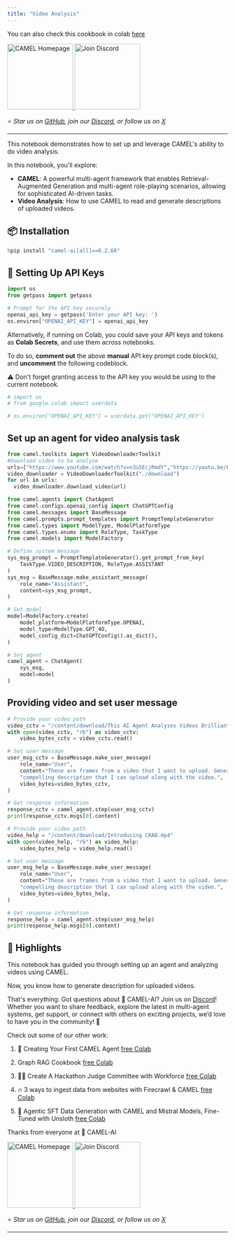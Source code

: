 ```yaml
---
title: "Video Analysis"
---
```


You can also check this cookbook in colab [here](https://colab.research.google.com/drive/1egJ-14pRtBbM9lkqhHcZp75mAki1lgzS?usp=sharing)

<div style={{ display: "flex", justifyContent: "center", alignItems: "center", gap: "1rem", marginBottom: "2rem" }}>
  <a href="https://www.camel-ai.org/">
    <img src="https://i.postimg.cc/KzQ5rfBC/button.png" width="150" alt="CAMEL Homepage"/>
  </a>
  <a href="https://discord.camel-ai.org">
    <img src="https://i.postimg.cc/L4wPdG9N/join-2.png" width="150" alt="Join Discord"/>
  </a>
</div>  

⭐ *Star us on [GitHub](https://github.com/camel-ai/camel), join our [Discord](https://discord.camel-ai.org), or follow us on [X](https://x.com/camelaiorg)*

---

This notebook demonstrates how to set up and leverage CAMEL's ability to do video analysis.

In this notebook, you'll explore:

* **CAMEL**: A powerful multi-agent framework that enables Retrieval-Augmented Generation and multi-agent role-playing scenarios, allowing for sophisticated AI-driven tasks.
* **Video Analysis**: How to use CAMEL to read and generate descriptions of uploaded videos.

## 📦 Installation


```python
%pip install "camel-ai[all]==0.2.66"
```

## 🔑 Setting Up API Keys


```python
import os
from getpass import getpass

# Prompt for the API key securely
openai_api_key = getpass('Enter your API key: ')
os.environ["OPENAI_API_KEY"] = openai_api_key
```

Alternatively, if running on Colab, you could save your API keys and tokens as **Colab Secrets**, and use them across notebooks.

To do so, **comment out** the above **manual** API key prompt code block(s), and **uncomment** the following codeblock.

⚠️ Don't forget granting access to the API key you would be using to the current notebook.


```python
# import os
# from google.colab import userdata

# os.environ["OPENAI_API_KEY"] = userdata.get("OPENAI_API_KEY")
```

## Set up an agent for video analysis task


```python
from camel.toolkits import VideoDownloaderToolkit
#Download video to be analyse
urls=["https://www.youtube.com/watch?v=n3u5EcjRmdY","https://youtu.be/PNqrHNQlU6I?si=8s2Zvh_F1-bIkeBr"]
video_downloader = VideoDownloaderToolkit("./download")
for url in urls:
  video_downloader.download_video(url)
```


```python
from camel.agents import ChatAgent
from camel.configs.openai_config import ChatGPTConfig
from camel.messages import BaseMessage
from camel.prompts.prompt_templates import PromptTemplateGenerator
from camel.types import ModelType, ModelPlatformType
from camel.types.enums import RoleType, TaskType
from camel.models import ModelFactory

# Define system message
sys_msg_prompt = PromptTemplateGenerator().get_prompt_from_key(
    TaskType.VIDEO_DESCRIPTION, RoleType.ASSISTANT
)
sys_msg = BaseMessage.make_assistant_message(
    role_name="Assistant",
    content=sys_msg_prompt,
)

# Set model
model=ModelFactory.create(
    model_platform=ModelPlatformType.OPENAI,
    model_type=ModelType.GPT_4O,
    model_config_dict=ChatGPTConfig().as_dict(),
)

# Set agent
camel_agent = ChatAgent(
    sys_msg,
    model=model
)
```

## Providing video and set user message


```python
# Provide your video path
video_cctv = "/content/download/This AI Agent Analyses Videos Brilliantly (5 Easy Examples You Can Try).mp4"
with open(video_cctv, "rb") as video_cctv:
    video_bytes_cctv = video_cctv.read()

# Set user message
user_msg_cctv = BaseMessage.make_user_message(
    role_name="User",
    content="These are frames from a video that I want to upload. Generate a"
    "compelling description that I can upload along with the video.",
    video_bytes=video_bytes_cctv,
)

# Get response information
response_cctv = camel_agent.step(user_msg_cctv)
print(response_cctv.msgs[0].content)
```


```python
# Provide your video path
video_help = "/content/download/Introducing CRAB.mp4"
with open(video_help, "rb") as video_help:
    video_bytes_help = video_help.read()

# Set user message
user_msg_help = BaseMessage.make_user_message(
    role_name="User",
    content="These are frames from a video that I want to upload. Generate a"
    "compelling description that I can upload along with the video.",
    video_bytes=video_bytes_help,
)

# Get response information
response_help = camel_agent.step(user_msg_help)
print(response_help.msgs[0].content)
```

## 🌟 Highlights

This notebook has guided you through setting up an agent and analyzing videos using CAMEL.

Now, you know how to generate description for uploaded videos.

That's everything: Got questions about 🐫 CAMEL-AI? Join us on [Discord](https://discord.camel-ai.org)! Whether you want to share feedback, explore the latest in multi-agent systems, get support, or connect with others on exciting projects, we’d love to have you in the community! 🤝

Check out some of our other work:

1. 🐫 Creating Your First CAMEL Agent [free Colab](https://docs.camel-ai.org/cookbooks/create_your_first_agent.html)

2.  Graph RAG Cookbook [free Colab](https://colab.research.google.com/drive/1uZKQSuu0qW6ukkuSv9TukLB9bVaS1H0U?usp=sharing)

3. 🧑‍⚖️ Create A Hackathon Judge Committee with Workforce [free Colab](https://colab.research.google.com/drive/18ajYUMfwDx3WyrjHow3EvUMpKQDcrLtr?usp=sharing)

4. 🔥 3 ways to ingest data from websites with Firecrawl & CAMEL [free Colab](https://colab.research.google.com/drive/1lOmM3VmgR1hLwDKdeLGFve_75RFW0R9I?usp=sharing)

5. 🦥 Agentic SFT Data Generation with CAMEL and Mistral Models, Fine-Tuned with Unsloth [free Colab](https://colab.research.google.com/drive/1lYgArBw7ARVPSpdwgKLYnp_NEXiNDOd-?usp=sharingg)

Thanks from everyone at 🐫 CAMEL-AI


<div style={{ display: "flex", justifyContent: "center", alignItems: "center", gap: "1rem", marginBottom: "2rem" }}>
  <a href="https://www.camel-ai.org/">
    <img src="https://i.postimg.cc/KzQ5rfBC/button.png" width="150" alt="CAMEL Homepage"/>
  </a>
  <a href="https://discord.camel-ai.org">
    <img src="https://i.postimg.cc/L4wPdG9N/join-2.png" width="150" alt="Join Discord"/>
  </a>
</div>  

⭐ *Star us on [GitHub](https://github.com/camel-ai/camel), join our [Discord](https://discord.camel-ai.org), or follow us on [X](https://x.com/camelaiorg)*

---



